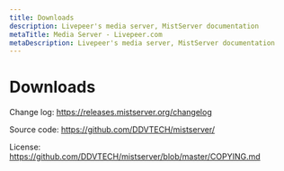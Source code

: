 ```yaml
---
title: Downloads
description: Livepeer's media server, MistServer documentation
metaTitle: Media Server - Livepeer.com
metaDescription: Livepeer's media server, MistServer documentation
---
```


# Downloads

<Table
  data={[
    {
      "Operation system": "Linux 64 bits",
      version: "3.0",
      link: "https://r.mistserver.org/dl/mistserver_64V3.0.tar.gz",
    },
    {
      "Operation system": "Linux 32 bits",
      version: "3.0",
      link: "https://r.mistserver.org/dl/mistserver_32V3.0.tar.gz",
    },
    {
      "Operation system": "Windows 64 bits",
      version: "2.18.1-Pro",
      link: "https://r.mistserver.org/dl/mistserver_cyg64V2.18.1-Pro.exe",
    },
    {
      "Operation system": "MacOS 64 bits",
      version: "2.18.1-Pro",
      link: "https://r.mistserver.org/dl/mistserver_mach64V2.18.1-Pro.zip",
    },
    {
      "Operation system": "ARMv7",
      version: "3.0",
      link: "https://r.mistserver.org/dl/mistserver_armv7V3.0.tar.gz",
    },
    {
      "Operation system": "ARMv8 64 bits",
      version: "3.0",
      link: "https://r.mistserver.org/dl/mistserver_aarch64V3.0.tar.gz",
    },
  ]}
/>

Change log: https://releases.mistserver.org/changelog

Source code: https://github.com/DDVTECH/mistserver/

License: https://github.com/DDVTECH/mistserver/blob/master/COPYING.md
